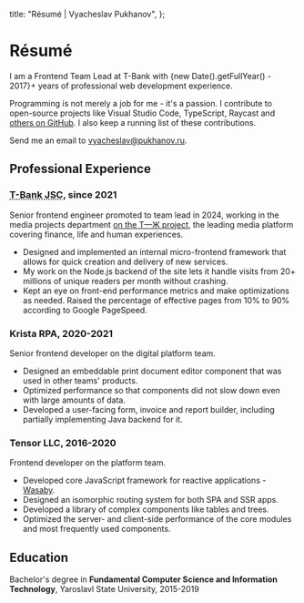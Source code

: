 
  title: "Résumé | Vyacheslav Pukhanov",
};

# Résumé

I am a Frontend Team Lead at T-Bank with {new Date().getFullYear() - 2017}+ years of professional web development experience.

Programming is not merely a job for me - it's a passion. I contribute to open-source projects like Visual Studio Code, TypeScript, Raycast and [others on GitHub](https://github.com/vpukhanov). I also keep <Link href="/contributions">a running list of these contributions</Link>.

Send me an email to [vyacheslav@pukhanov.ru](mailto:vyacheslav@pukhanov.ru).

## Professional Experience

### <abbr title="Formerly Tinkoff Bank JSC">T-Bank JSC</abbr>, since 2021

Senior frontend engineer promoted to team lead in 2024, working in the media projects department [on the Т—Ж project](https://journal.tinkoff.ru), the leading media platform covering finance, life and human experiences.

*   Designed and implemented an internal micro-frontend framework that allows for quick creation and delivery of new services.
*   My work on the Node.js backend of the site lets it handle visits from 20+ millions of unique readers per month without crashing.
*   Kept an eye on front-end performance metrics and make optimizations as needed. Raised the percentage of effective pages from 10% to 90% according to Google PageSpeed.

### Krista RPA, 2020-2021

Senior frontend developer on the digital platform team.

*   Designed an embeddable print document editor component that was used in other teams' products.
*   Optimized performance so that components did not slow down even with large amounts of data.
*   Developed a user-facing form, invoice and report builder, including partially implementing Java backend for it.

### Tensor LLC, 2016-2020

Frontend developer on the platform team.

*   Developed core JavaScript framework for reactive applications - [Wasaby](https://wasaby.dev/).
*   Designed an isomorphic routing system for both SPA and SSR apps.
*   Developed a library of complex components like tables and trees.
*   Optimized the server- and client-side performance of the core modules and most frequently used components.

## Education

Bachelor's degree in **Fundamental Computer Science and Information Technology**, Yaroslavl State University, 2015-2019

